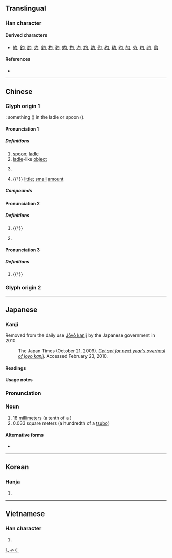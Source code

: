 {{character info/new}}
{{character info/new|codepoint=0x2F828}}
==Translingual==
{{stroke order}}

===Han character===
{{Han char|rn=20|rad=勹|as=01|sn=3|four=27320|canj=PI,XPI|ids=⿹勹丶(GHTJV),⿹勹一(K)}}

====Derived characters====
* [[約]], [[釣]], [[酌]], [[灼]], [[豹]], [[杓]], [[靮]], [[妁]], [[扚]], [[汋]], [[尥]], [[䶂]], [[仢]], [[䄪]], [[䋤]], [[旳]], [[的]], [[芍]], [[玓]], [[礿]], [[瓝]]

====References====
* {{Han ref|kx=0150.190|dkj=02495|dj=0339.070|hdz=10254.140|uh=52FA|ud=21242|bh=A463|bd=42083}}

----

==Chinese==
{{zh-forms}}

===Glyph origin 1===
{{Han etyl}}
{{liushu|p}}: something ({{zh-l|*丶}}) in the ladle or spoon ({{zh-l|*勹}}).

<!--
|c=zoek3,soek3
|mn=qz,xm:sio̍k/zz:sia̍k/qz,tw,xm:sia̍h/zz:chiak/qz,xm:sio̍h
|mn_note=sio̍k/sia̍k - literary; sia̍h/chiak/sio̍h - vernacular
-->{{attention|zh|Please place these pronunciations to section(s) they belong}}

====Pronunciation 1====
{{zh-pron
|m=sháo,zhuò,er=y
|h=pfs=
|md=
|w=5zoq
|mc=2
|oc=1,2
|cat=n
}}

=====Definitions=====
{{zh-hanzi}}

# [[spoon]]; [[ladle]]
# [[ladle]]-like [[object]]
# {{lb|zh|historical}} {{n-g|A unit of capacity: one tenth of a {{zh-l|合|gě}}, now 1 {{zh-l|市勺}} equals 1 [[centilitre]].}}
# {{†}} [[little]]; [[small]] [[amount]]

=====Compounds=====
{{zh-der|勺子|公勺|水勺|漏勺|炒勺|掌勺兒的|龍勺|舞勺|腦勺|耳挖勺兒|飯勺|馬勺}}

====Pronunciation 2====
{{zh-pron
|m=zhuó
|mc=1
|oc=2,1
|cat=v,n
}}

=====Definitions=====
{{zh-hanzi}}

# {{†}} {{zh-alt-form|酌|to [[scoop]]; to [[dip]]}}
# {{lb|zh|historical}} {{n-g|An ancient kind of music and dance.}}

====Pronunciation 3====
{{zh-pron
|m=dì
|cat=n
}}

=====Definitions=====
{{zh-hanzi}}

# {{†}} {{zh-alt-form|的|[[mark]]; [[target]]}}

===Glyph origin 2===
{{zh-see|杓|ss}}

----

==Japanese==

===Kanji===
{{ja-kanji|grade=n|rs=勹01}}<ref>Removed from the daily use [[w:Jōyō kanji|Jōyō kanji]] by the Japanese government in 2010.

: The Japan Times (October 21, 2009). ''[http://www.kanjiclinic.com/kc99final.htm Get set for next year's overhaul of joyo kanji].'' Accessed February 23, 2010.</ref>

====Readings====
{{ja-readings
|goon=じゃく
|kanon=しゃく
}}

====Usage notes====
<references/>

{{ja-kanjitab|しゃく|yomi=o}}

===Pronunciation===
{{ja-pron|yomi=kanon|しゃく|acc=1|acc_ref=DJR}}

===Noun===
{{ja-noun|しゃく}}

# 18 [[millimeter]]s (a tenth of a {{ja-r|合|ごう}})
# 0.033 square meters (a hundredth of a [[tsubo]])

====Alternative forms====
* {{l|ja|せき|tr=seki}}

[[Category:ja:Units of measure|しゃく]]

----

==Korean==

===Hanja===
{{ko-hanja|hangeul=작|rv=jak|mr=chak}}

# {{defn|lang=ko|sort=勹01}}

----

==Vietnamese==

===Han character===
{{vi-hantu|[[chước]], [[giuộc]], [[thược]], [[duộc]]|rs=勹01}}

# {{defn|lang=vi|sort=勹01}}